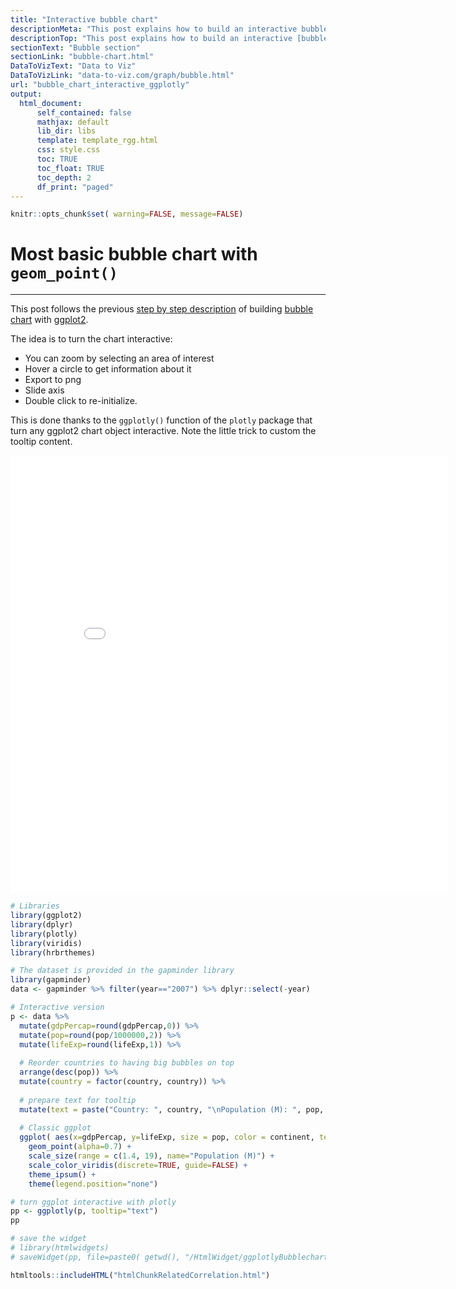 ```yaml
---
title: "Interactive bubble chart"
descriptionMeta: "This post explains how to build an interactive bubble chart with R, using ggplot2 and the ggplotly() function of the plotly packages."
descriptionTop: "This post explains how to build an interactive [bubble chart](bubble-chart.html) with R, using `ggplot2` and the `ggplotly()` function of the plotly package."
sectionText: "Bubble section"
sectionLink: "bubble-chart.html"
DataToVizText: "Data to Viz"
DataToVizLink: "data-to-viz.com/graph/bubble.html"
url: "bubble_chart_interactive_ggplotly"
output:
  html_document:
      self_contained: false    
      mathjax: default
      lib_dir: libs
      template: template_rgg.html
      css: style.css
      toc: TRUE
      toc_float: TRUE
      toc_depth: 2
      df_print: "paged"
---
```



```r
knitr::opts_chunk$set( warning=FALSE, message=FALSE)
```

<div class="container">




# Most basic bubble chart with `geom_point()`
***

<div class = "row">

<div class = "col-md-6  col-sm-12 align-self-center">

This post follows the previous [step by step description](320-the-basis-of-bubble-plot.html) of building [bubble chart](bubble-chart.html) with [ggplot2](ggplot2.html).

The idea is to turn the chart interactive:

- You can zoom by selecting an area of interest
- Hover a circle to get information about it
- Export to png
- Slide axis
- Double click to re-initialize.

This is done thanks to the `ggplotly()` function of the `plotly` package that turn any ggplot2 chart object interactive. Note the little trick to custom the tooltip content.

</div>


<div class = "col-md-6  col-sm-12">

<center><iframe src="HtmlWidget/ggplotlyBubblechart.html" height="700" width="700" style="border:none;"></iframe></center>

</div>
</div>




```r
# Libraries
library(ggplot2)
library(dplyr)
library(plotly)
library(viridis)
library(hrbrthemes)

# The dataset is provided in the gapminder library
library(gapminder)
data <- gapminder %>% filter(year=="2007") %>% dplyr::select(-year)

# Interactive version
p <- data %>%
  mutate(gdpPercap=round(gdpPercap,0)) %>%
  mutate(pop=round(pop/1000000,2)) %>%
  mutate(lifeExp=round(lifeExp,1)) %>%
  
  # Reorder countries to having big bubbles on top
  arrange(desc(pop)) %>%
  mutate(country = factor(country, country)) %>%
  
  # prepare text for tooltip
  mutate(text = paste("Country: ", country, "\nPopulation (M): ", pop, "\nLife Expectancy: ", lifeExp, "\nGdp per capita: ", gdpPercap, sep="")) %>%
  
  # Classic ggplot
  ggplot( aes(x=gdpPercap, y=lifeExp, size = pop, color = continent, text=text)) +
    geom_point(alpha=0.7) +
    scale_size(range = c(1.4, 19), name="Population (M)") +
    scale_color_viridis(discrete=TRUE, guide=FALSE) +
    theme_ipsum() +
    theme(legend.position="none")

# turn ggplot interactive with plotly
pp <- ggplotly(p, tooltip="text")
pp

# save the widget
# library(htmlwidgets)
# saveWidget(pp, file=paste0( getwd(), "/HtmlWidget/ggplotlyBubblechart.html"))
```






```r
htmltools::includeHTML("htmlChunkRelatedCorrelation.html")
```
